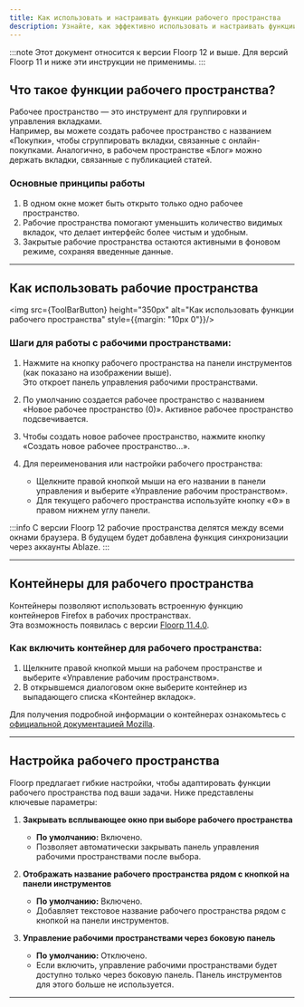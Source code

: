 ```yaml
---
title: Как использовать и настраивать функции рабочего пространства
description: Узнайте, как эффективно использовать и настраивать функции рабочего пространства в Floorp
---
```



:::note
Этот документ относится к версии Floorp 12 и выше. Для версий Floorp 11 и ниже эти инструкции не применимы.
:::

## Что такое функции рабочего пространства?

Рабочее пространство — это инструмент для группировки и управления вкладками.  
Например, вы можете создать рабочее пространство с названием «Покупки», чтобы сгруппировать вкладки, связанные с онлайн-покупками. Аналогично, в рабочем пространстве «Блог» можно держать вкладки, связанные с публикацией статей.

### Основные принципы работы
1. В одном окне может быть открыто только одно рабочее пространство.
2. Рабочие пространства помогают уменьшить количество видимых вкладок, что делает интерфейс более чистым и удобным.
3. Закрытые рабочие пространства остаются активными в фоновом режиме, сохраняя введенные данные.

<hr />

## Как использовать рабочие пространства

<img src={ToolBarButton} height="350px" alt="Как использовать функции рабочего пространства" style={{margin: "10px 0"}}/>

### Шаги для работы с рабочими пространствами:

1. Нажмите на кнопку рабочего пространства на панели инструментов (как показано на изображении выше).  
   Это откроет панель управления рабочими пространствами.

2. По умолчанию создается рабочее пространство с названием «Новое рабочее пространство (0)». Активное рабочее пространство подсвечивается.

3. Чтобы создать новое рабочее пространство, нажмите кнопку «Создать новое рабочее пространство...».

4. Для переименования или настройки рабочего пространства:
   - Щелкните правой кнопкой мыши на его названии в панели управления и выберите «Управление рабочим пространством».
   - Для текущего рабочего пространства используйте кнопку «⚙» в правом нижнем углу панели.

:::info
С версии Floorp 12 рабочие пространства делятся между всеми окнами браузера. В будущем будет добавлена функция синхронизации через аккаунты Ablaze.
:::

<hr />

## Контейнеры для рабочего пространства

Контейнеры позволяют использовать встроенную функцию контейнеров Firefox в рабочих пространствах.  
Эта возможность появилась с версии [Floorp 11.4.0](https://blog.ablaze.one/3510/2023-09-22/).

### Как включить контейнер для рабочего пространства:
1. Щелкните правой кнопкой мыши на рабочем пространстве и выберите «Управление рабочим пространством».
2. В открывшемся диалоговом окне выберите контейнер из выпадающего списка «Контейнер вкладок».

Для получения подробной информации о контейнерах ознакомьтесь с [официальной документацией Mozilla](https://support.mozilla.org/kb/containers#firefox).

<hr />

## Настройка рабочего пространства

Floorp предлагает гибкие настройки, чтобы адаптировать функции рабочего пространства под ваши задачи. Ниже представлены ключевые параметры:

1. **Закрывать всплывающее окно при выборе рабочего пространства**  
   - **По умолчанию:** Включено.  
   - Позволяет автоматически закрывать панель управления рабочими пространствами после выбора.

2. **Отображать название рабочего пространства рядом с кнопкой на панели инструментов**  
   - **По умолчанию:** Включено.  
   - Добавляет текстовое название рабочего пространства рядом с кнопкой на панели инструментов.

3. **Управление рабочими пространствами через боковую панель**  
   - **По умолчанию:** Отключено.  
   - Если включить, управление рабочими пространствами будет доступно только через боковую панель. Панель инструментов для этого больше не используется.

<hr />

<Support />
